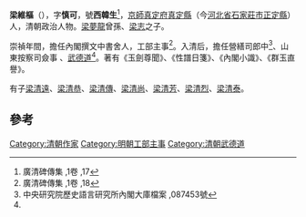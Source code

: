 '''梁維樞'''（{{bd|1587年||1662年}}），字'''慎可'''，號'''西韓生'''<ref>廣清碑傳集 ,1卷 ,17</ref>，[[京師|京師]][[真定府|真定府]][[真定縣|真定縣]]（今[[河北省|河北省]][[石家莊市|石家莊市]][[正定縣|正定縣]]）人，清朝政治人物。[[梁夢龍|梁夢龍]]曾孫、[[梁志|梁志]]之子。

崇禎年間，擔任內閣撰文中書舍人，工部主事<ref name="#1">廣清碑傳集 ,1卷 ,18</ref>。入清后，擔任營繕司郎中<ref>中央研究院歷史語言研究所內閣大庫檔案 ,087453號</ref>、山東按察司僉事	、[[武德道|武德道]]<ref name="#1"/>。著有《玉劍尊聞》、《性譜日箋》、《內閣小識》、《群玉直譽》。

有子[[梁清遠|梁清遠]]、[[梁清恭|梁清恭]]、[[梁清傳|梁清傳]]、[[梁清尚|梁清尚]]、[[梁清芳|梁清芳]]、[[梁清烈|梁清烈]]、[[梁清泰|梁清泰]]。

==參考==
{{reflist}}
{{清朝人物小作品}}
[[Category:清朝作家|Category:清朝作家]]
[[Category:明朝工部主事|Category:明朝工部主事]]
[[Category:清朝武德道|Category:清朝武德道]]